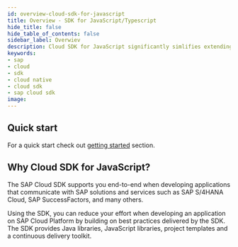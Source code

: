 ```yaml
---
id: overview-cloud-sdk-for-javascript
title: Overview - SDK for JavaScript/Typescript
hide_title: false
hide_table_of_contents: false
sidebar_label: Overwiev
description: Cloud SDK for JavaScript significantly simlifies extending and developing application with SAP Cloud Platform
keywords:
- sap
- cloud
- sdk
- cloud native
- cloud sdk
- sap cloud sdk
image:
---
```

<!--
:::success Cloud SDK customer survey
Please, take our [survey](https://sapinsights.eu.qualtrics.com/jfe/form/SV_0pUmWpCadpoLhyZ) to help future development of Cloud SDK. Thanks in advance for valuable feedback!
:::
-->

## Quick start ##

For a quick start check out [getting started](getting-started ) section.

## Why Cloud SDK for JavaScript? ##

The SAP Cloud SDK supports you end-to-end when developing applications that communicate with SAP solutions and services such as SAP S/4HANA Cloud, SAP SuccessFactors, and many others.

Using the SDK, you can reduce your effort when developing an application on SAP Cloud Platform by building on best practices delivered by the SDK. The SDK provides Java libraries, JavaScript libraries, project templates and a continuous delivery toolkit.
